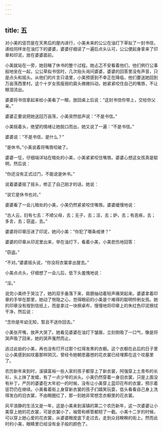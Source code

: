 ```yaml
---
---
---
```

title: 五
---



对小美的惩罚是在天黑后的屋内进行，小美未来的公公在油灯下草拟了一封书信，递给同样坐在油灯下的婆婆，婆婆仔细读了一遍后点头认可，公公便起身拿来了印章和印泥，放在婆婆面前。

小美就站在一旁，她目睹了休书的整个过程。她忐忑不安看着他们，他们例行公事般地坐在一起，公公草拟书信时，几次抬头询问婆婆，婆婆的回答里没有声音，只是点头和摇头。从他们的片言只语里，小美预感到不幸正在降临，他们要送她回到万亩荡西里村。这个十岁女孩瘦弱的肩头微微抖动，她紧紧咬住自己的嘴唇，不让眼泪流出。

婆婆将书信拿起来给小美看了一眼，放回桌上后说：“这封书信你带上，交给你父亲。”

婆婆正要说把她送回万亩荡，小美突然低声说：“不是书信。”

小美摇着头，绝望的情绪让她脱口而出，她又说了一遍：“不是书信。”

婆婆说：“不是书信，是什么？”

“是休书。”小美说着将嘴唇咬破了。

婆婆一怔，仔细端详站在暗处的小美，小美紧紧咬住嘴唇。婆婆心想这女孩真是聪明，然后说：

“你还没有正式过门，不能说是休书。”

说着婆婆摇了摇头，修正了自己刚才的话，她说：

“说它是休书也对。”

婆婆看了一会儿暗处的小美，小美仍然紧紧咬住嘴唇。婆婆缓慢地说：

“古人云，妇有七去：不顺父母，去；无子，去；淫，去；妒，去；有恶疾，去；多言，去；窃盗，去。”

婆婆将印章压进了印泥，她问小美：“你犯了哪条戒律？”

婆婆的印章从印泥里出来，举在油灯下，看着小美，小美悲伤地回答：

“窃盗。”

“不对。”婆婆摇头说，“你没将衣裳拿出屋去。”

小美点点头，仔细想了一会儿后，低下头羞愧地说：

“淫。”

说完小美终于哭泣了，她的双手垂落下来，肩膀抽动着轻声痛哭起来。婆婆拿着印章的手举在那里，她动了恻隐之心，觉得眼前的小美是个难得的聪明伶俐女孩。她的印章没有按到信纸上，而是拿过一块擦桌布，慢慢地将印章上的朱红色印泥擦拭干净，然后说：

“念你是年幼无知，暂且不送你回去。”

小美张开嘴，放声大哭了。她看见婆婆在油灯下皱眉，立刻倒吸了一口气，像是将哭声吸了回来，她的哭声戛然而止。

逃过此劫的小美，再也没有打开过那个红得发黑的衣橱。这个衣橱在此后的日子里让小美感到如坟墓那样阴沉，曾经令她朝思暮想的花衣裳已经埋葬在这个坟墓里了。

农历新年来到时，溪镇富裕一些人家的孩子都穿上了新衣裳，阿强穿上土青布的长衫，头上抹了发蜡，有了一点少爷的派头。小美仍然穿着一身旧衣裳，只是上面没有补丁。严厉的婆婆在大年初一的时候，没有让小美穿上蓝印花布的衣裳，预示着惩罚仍在继续。小美看着街上身穿新衣裳的孩子们嬉笑玩耍，低头看看自己身上洗得发白的旧衣裳，不由眼圈红了，那一刻她非常想念衣橱里的花衣裳。

风平浪静的生活又是一年，这是小美来到溪镇的第二个农历新年，这一次婆婆让小美穿上她的花衣裳，可是衣裳小了，袖管和裤管都短了一截。小美十二岁的时候，可以穿上她心爱的花衣裳，从婆婆眼皮底下走过去，走到众目睽睽的街上。然而此时的小美，眼睛里已经没有金子般的颜色了。